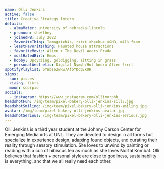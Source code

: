 ```yaml
---
name: Olli Jenkins
active: false
title: Creative Strategy Intern
details:
  - almaMater: university of nebraska-lincoln
  - pronoun: she/they
  - joinedPB: July 2022
  - favoriteThing: Tamagotchis, robot checkup ASMR, milk foam
  - leastFavoriteThing: Haunted house attractions
  - favoriteMovie: Alien + The Devil Wears Prada
  - mostHatedBird: Emus.
  - hobby: Upcycling, goldigging, sitting in grass
  - personalAesthetic: Digital Nymph/Hot Andro Alien Grrrl
spotifyPlaylist: 6YWbs62wRw7Af6YDdpEk0H
signs:
  sun: pisces
  rising: libra
  moon: scorpio
socials:
  - instagram: https://www.instagram.com/ollimorphh
headshotFun: /img/team/pixel-bakery-olli-jenkins-silly.jpg
headshotSmiling: /img/team/pixel-bakery-olli-jenkins-smiling.jpg
avatar: /img/team/pixel-bakery-olli-jenkins-avatar.jpg
headshotSerious: /img/team/pixel-bakery-olli-jenkins-serious.jpg
---
```


Olli Jenkins is a third year student at the Johnny Carson Center for Emerging Media Arts at UNL. They are devoted to design in all forms but specialize in experience design, adapting found objects, and curating their reality through sensory stimulation. She loves to unwind by painting or reading with a cup of hibiscus tea as much as she loves Mortal Kombat. Olli believes that fashion + personal style are close to godliness, sustainability is everything, and that we all really need each other.